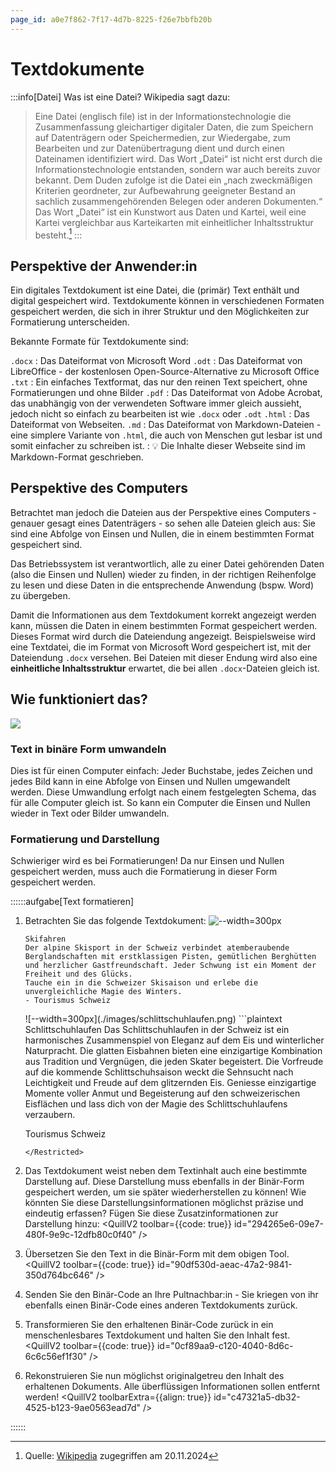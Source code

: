 ```yaml
---
page_id: a0e7f862-7f17-4d7b-8225-f26e7bbfb20b
---
```



# Textdokumente

:::info[Datei]
Was ist eine Datei? Wikipedia sagt dazu:

> Eine Datei (englisch file) ist in der Informationstechnologie die Zusammenfassung gleichartiger digitaler Daten, die zum Speichern auf Datenträgern oder Speichermedien, zur Wiedergabe, zum Bearbeiten und zur Datenübertragung dient und durch einen Dateinamen identifiziert wird.
> Das Wort „Datei“ ist nicht erst durch die Informationstechnologie entstanden, sondern war auch bereits zuvor bekannt. Dem Duden zufolge ist die Datei ein „nach zweckmäßigen Kriterien geordneter, zur Aufbewahrung geeigneter Bestand an sachlich zusammengehörenden Belegen oder anderen Dokumenten.“
> Das Wort „Datei“ ist ein Kunstwort aus Daten und Kartei, weil eine Kartei vergleichbar aus Karteikarten mit einheitlicher Inhaltsstruktur besteht.[^1]
:::

## Perspektive der Anwender:in
Ein digitales Textdokument ist eine Datei, die (primär) Text enthält und digital gespeichert wird. Textdokumente können in verschiedenen Formaten gespeichert werden, die sich in ihrer Struktur und den Möglichkeiten zur Formatierung unterscheiden.

Bekannte Formate für Textdokumente sind:

`.docx`
:  Das Dateiformat von Microsoft Word
`.odt`
: Das Dateiformat von LibreOffice - der kostenlosen Open-Source-Alternative zu Microsoft Office
`.txt`
: Ein einfaches Textformat, das nur den reinen Text speichert, ohne Formatierungen und ohne Bilder
`.pdf`
: Das Dateiformat von Adobe Acrobat, das unabhängig von der verwendeten Software immer gleich aussieht, jedoch nicht so einfach zu bearbeiten ist wie `.docx` oder `.odt`
`.html`
: Das Dateiformat von Webseiten.
`.md`
: Das Dateiformat von Markdown-Dateien - eine simplere Variante von `.html`, die auch von Menschen gut lesbar ist und somit einfacher zu schreiben ist.
: 💡 Die Inhalte dieser Webseite sind im Markdown-Format geschrieben.

## Perspektive des Computers
Betrachtet man jedoch die Dateien aus der Perspektive eines Computers - genauer gesagt eines Datenträgers - so sehen alle Dateien gleich aus: Sie sind eine Abfolge von Einsen und Nullen, die in einem bestimmten Format gespeichert sind.

Das Betriebssystem ist verantwortlich, alle zu einer Datei gehörenden Daten (also die Einsen und Nullen) wieder zu finden, in der richtigen Reihenfolge zu lesen und diese Daten in die entsprechende Anwendung (bspw. Word) zu übergeben.

Damit die Informationen aus dem Textdokument korrekt angezeigt werden kann, müssen die Daten in einem bestimmten Format gespeichert werden. Dieses Format wird durch die Dateiendung angezeigt. Beispielsweise wird eine Textdatei, die im Format von Microsoft Word gespeichert ist, mit der Dateiendung `.docx` versehen. Bei Dateien mit dieser Endung wird also eine **einheitliche Inhaltsstruktur** erwartet, die bei allen `.docx`-Dateien gleich ist.

## Wie funktioniert das?

![](./images/format-to-text.png)

### Text in binäre Form umwandeln
Dies ist für einen Computer einfach: Jeder Buchstabe, jedes Zeichen und jedes Bild kann in eine Abfolge von Einsen und Nullen umgewandelt werden. Diese Umwandlung erfolgt nach einem festgelegten Schema, das für alle Computer gleich ist. So kann ein Computer die Einsen und Nullen wieder in Text oder Bilder umwandeln.

<Text2Bin />

<Bin2Text />

### Formatierung und Darstellung
Schwieriger wird es bei Formatierungen! Da nur Einsen und Nullen gespeichert werden, muss auch die Formatierung in dieser Form gespeichert werden.

::::::aufgabe[Text formatieren]
<Answer type="state" id="102be25c-18a0-4b5b-805e-54cd406686f3" />

<ProgressState id="e383ca48-5a47-41ba-bb6c-8d241dcabdc5" keepPreviousStepsOpen>

1. Betrachten Sie das folgende Textdokument:
    <Restricted id="789635d2-d344-47ed-a765-853abb130fdf">
    ![--width=300px](./images/skifahren.png)

    ```plaintext
    Skifahren
    Der alpine Skisport in der Schweiz verbindet atemberaubende Berglandschaften mit erstklassigen Pisten, gemütlichen Berghütten und herzlicher Gastfreundschaft. Jeder Schwung ist ein Moment der Freiheit und des Glücks. 
    Tauche ein in die Schweizer Skisaison und erlebe die unvergleichliche Magie des Winters.
    - Tourismus Schweiz
    ```
    </Restricted>

    <Restricted id="76702226-9525-48db-8c11-d145b7819c61">
    ![--width=300px](./images/schlittschuhlaufen.png)
    ```plaintext
    Schlittschuhlaufen
    Das Schlittschuhlaufen in der Schweiz ist ein harmonisches Zusammenspiel von Eleganz auf dem Eis und winterlicher Naturpracht. Die glatten Eisbahnen bieten eine einzigartige Kombination aus Tradition und Vergnügen, die jeden Skater begeistert. 
    Die Vorfreude auf die kommende Schlittschuhsaison weckt die Sehnsucht nach Leichtigkeit und Freude auf dem glitzernden Eis. Geniesse einzigartige Momente voller Anmut und Begeisterung auf den schweizerischen Eisflächen und lass dich von der Magie des Schlittschuhlaufens verzaubern.

    Tourismus Schweiz
    ```
    </Restricted>
2. Das Textdokument weist neben dem Textinhalt auch eine bestimmte Darstellung auf. Diese Darstellung muss ebenfalls in der Binär-Form gespeichert werden, um sie später wiederherstellen zu können! Wie könnten Sie diese Darstellungsinformationen möglichst präzise und eindeutig erfassen? Fügen Sie diese Zusatzinformationen zur Darstellung hinzu:
    <QuillV2 toolbar={{code: true}} id="294265e6-09e7-480f-9e9c-12dfb80c0f40" />
3. Übersetzen Sie den Text in die Binär-Form mit dem obigen Tool.
    <QuillV2 toolbar={{code: true}} id="90df530d-aeac-47a2-9841-350d764bc646" />
4. Senden Sie den Binär-Code an Ihre Pultnachbar:in - Sie kriegen von ihr ebenfalls einen Binär-Code eines anderen Textdokuments zurück.
5. Transformieren Sie den erhaltenen Binär-Code zurück in ein menschenlesbares Textdokument und halten Sie den Inhalt fest.
    <QuillV2 toolbar={{code: true}} id="0cf89aa9-c120-4040-8d6c-6c6c56ef1f30" />
6. Rekonstruieren Sie nun möglichst originalgetreu den Inhalt des erhaltenen Dokuments. Alle überflüssigen Informationen sollen entfernt werden!
    <QuillV2 toolbarExtra={{align: true}}  id="c47321a5-db32-4525-b123-9ae0563ead7d" />
</ProgressState>

::::::

[^1]: Quelle: [Wikipedia](https://de.wikipedia.org/wiki/Datei) zugegriffen am 20.11.2024